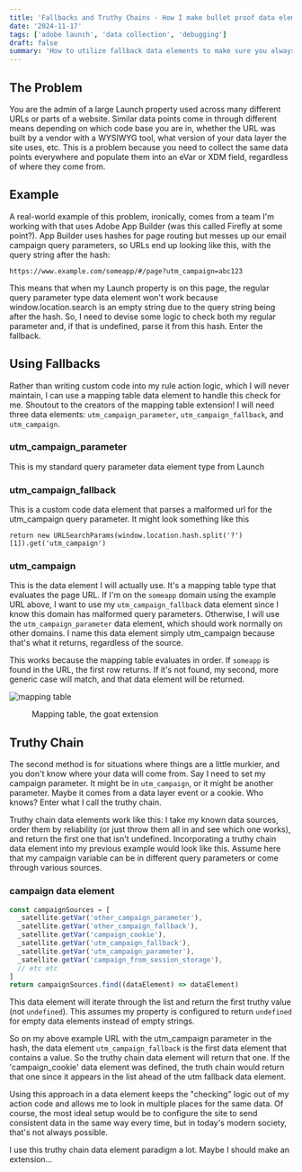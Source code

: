 ```yaml
---
title: 'Fallbacks and Truthy Chains - How I make bullet proof data elements in Launch'
date: '2024-11-17'
tags: ['adobe launch', 'data collection', 'debugging']
draft: false
summary: 'How to utilize fallback data elements to make sure you always get the data you need'
---
```


## The Problem

You are the admin of a large Launch property used across many different
URLs or parts of a website. Similar data points come in through different
means depending on which code base you are in, whether the URL was built by
a vendor with a WYSIWYG tool, what version of your data layer the site uses, etc.
This is a problem because you need to collect the same data points everywhere
and populate them into an eVar or XDM field, regardless of where they come from.

## Example

A real-world example of this problem, ironically, comes from a team
I'm working with that uses Adobe App Builder (was this called Firefly
at some point?). App Builder uses hashes for page routing but messes up
our email campaign query parameters, so URLs end up looking like this,
with the query string after the hash:

`https://www.example.com/someapp/#/page?utm_campaign=abc123`

This means that when my Launch property is on this page, the regular
query parameter type data element won't work because window.location.search
is an empty string due to the query string being after the hash.
So, I need to devise some logic to check both my regular parameter and,
if that is undefined, parse it from this hash. Enter the fallback.

## Using Fallbacks

Rather than writing custom code into my rule action logic, which
I will never maintain, I can use a mapping table data element to
handle this check for me. Shoutout to the creators of the mapping
table extension! I will need three data elements: `utm_campaign_parameter`,
`utm_campaign_fallback`, and `utm_campaign`.

### utm_campaign_parameter

This is my standard query parameter data element type from Launch

### utm_campaign_fallback

This is a custom code data element that parses a malformed url for
the utm_campaign query parameter. It might look something like this

```
return new URLSearchParams(window.location.hash.split('?')[1]).get('utm_campaign')
```

### utm_campaign

This is the data element I will actually use. It's a mapping table type that
evaluates the page URL. If I'm on the `someapp` domain using the example URL
above, I want to use my `utm_campaign_fallback` data element since I know
this domain has malformed query parameters. Otherwise, I will use the
`utm_campaign_parameter` data element, which should work normally on other
domains. I name this data element simply utm_campaign because that's what
it returns, regardless of the source.

This works because the mapping table evaluates in order.
If `someapp` is found in the URL, the first row returns.
If it's not found, my second, more generic case will match,
and that data element will be returned.

![mapping table](https://images.ctfassets.net/on47yk52ubpi/2usb4YHSfttNT93jIHPUz5/c02c8042686d2cc2ab52a1909f100640/mappingdataelement.png)

<figure>
  <figcaption>Mapping table, the goat extension</figcaption>
</figure>

## Truthy Chain

The second method is for situations where things are a little murkier,
and you don't know where your data will come from. Say I need to set my
campaign parameter. It might be in `utm_campaign`, or it might be another
parameter. Maybe it comes from a data layer event or a cookie. Who knows?
Enter what I call the truthy chain.

Truthy chain data elements work like this: I take my known data sources,
order them by reliability (or just throw them all in and see which one works),
and return the first one that isn't undefined. Incorporating a truthy
chain data element into my previous example would look like this.
Assume here that my campaign variable can be in different query
parameters or come through various sources.

### campaign data element

```javascript
const campaignSources = [
  _satellite.getVar('other_campaign_parameter'),
  _satellite.getVar('other_campaign_fallback'),
  _satellite.getVar('campaign_cookie'),
  _satellite.getVar('utm_campaign_fallback'),
  _satellite.getVar('utm_campaign_parameter'),
  _satellite.getVar('campaign_from_session_storage'),
  // etc etc
]
return campaignSources.find((dataElement) => dataElement)
```

This data element will iterate through the list and return the first
truthy value (not `undefined`). This assumes my property is configured to
return `undefined` for empty data elements instead of empty strings.

So on my above example URL with the utm_campaign parameter in the hash,
the data element `utm_campaign_fallback` is the first data element that contains
a value. So the truthy chain data element will return that one. If the 'campaign_cookie'
data element was defined, the truth chain would return that one since it appears in
the list ahead of the utm fallback data element.

Using this approach in a data element keeps the "checking" logic out of
my action code and allows me to look in multiple places for the same data.
Of course, the most ideal setup would be to configure the site to send
consistent data in the same way every time, but in today's modern society,
that's not always possible.

I use this truthy chain data element paradigm a lot. Maybe I should make an extension…

